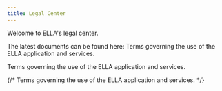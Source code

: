 ```yaml
---
title: Legal Center
---
```


Welcome to ELLA's legal center. 

The latest documents can be found here:
<Cards>
  <Card href="/legal/terms-of-service" title="Terms of Service">
    Terms governing the use of the ELLA application and services.
  </Card>

  <Card href="/legal/privacy-policy" title="Privacy Policy">
    Terms governing the use of the ELLA application and services.
  </Card>

  {/* <Card href="/legal/acceptable-use" title="Acceptable Use Policy">
    Terms governing the use of the ELLA application and services.
  </Card> */}
</Cards>